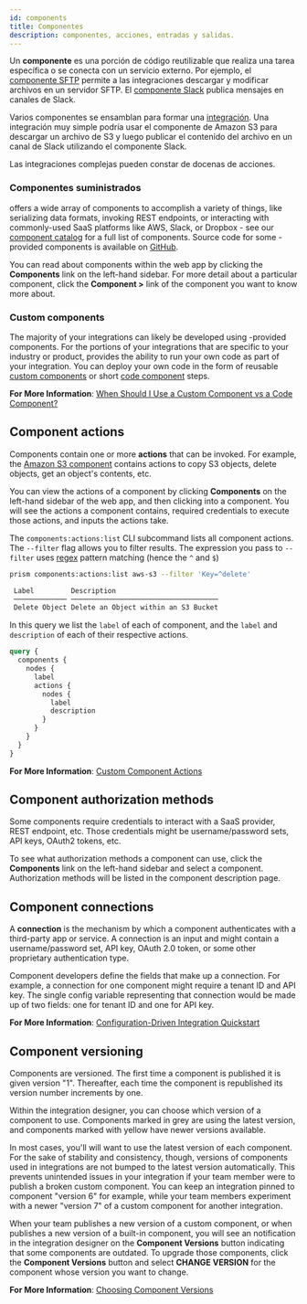 ```yaml
---
id: components
title: Componentes
description: componentes, acciones, entradas y salidas.
---
```



Un **componente** es una porción de código reutilizable que realiza una tarea específica o se conecta con un servicio externo. Por ejemplo, el [componente SFTP](components/sftp.mdx) permite a las integraciones descargar y modificar archivos en un servidor SFTP. El [componente Slack](components/slack.mdx) publica mensajes en canales de Slack.

Varios componentes se ensamblan para formar una [integración](integrations.mdx). Una integración muy simple podría usar el componente de Amazon S3 para descargar un archivo de S3 y luego publicar el contenido del archivo en un canal de Slack utilizando el componente Slack.


<Screenshot
  filename="components/simple-sample-integration.png"
  maxWidth="300px"
  alt="Integración sencilla en la aplicación"
/>

Las integraciones complejas pueden constar de docenas de acciones.

### Componentes suministrados

offers a wide array of components to accomplish a variety of things, like serializing data formats, invoking REST endpoints, or interacting with commonly-used SaaS platforms like AWS, Slack, or Dropbox - see our [component catalog](components/component-catalog.mdx) for a full list of components.
Source code for some -provided components is available on [GitHub](https://github.com/-io/examples/tree/main/components).

You can read about components within the web app by clicking the **Components** link on the left-hand sidebar.
For more detail about a particular component, click the **Component >** link of the component you want to know more about.

<Screenshot
  filename="components/list-components.png"
  alt="List of components in  app"
/>

### Custom components

The majority of your integrations can likely be developed using -provided components.
For the portions of your integrations that are specific to your industry or product, provides the ability to run your own code as part of your integration.
You can deploy your own code in the form of reusable [custom components](custom-components/code-vs-custom-components.mdx) or short [code component](components/code.mdx) steps.

**For More Information**:
[When Should I Use a Custom Component vs a Code Component?](custom-components/code-vs-custom-components.mdx#when-should-i-use-a-custom-component-vs-a-code-component)

## Component actions

Components contain one or more **actions** that can be invoked.
For example, the [Amazon S3 component](components/aws-s3.mdx) contains actions to copy S3 objects, delete objects, get an object's contents, etc.

<ExampleTabs>
<TabItem value='webapp'>

You can view the actions of a component by clicking **Components** on the left-hand sidebar of the web app, and then clicking into a component.
You will see the actions a component contains, required credentials to execute those actions, and inputs the actions take.

<Screenshot
  filename="components/component-actions.png"
  alt="Component actions in  app"
/>

</TabItem>
<TabItem value='cli'>

The `components:actions:list` CLI subcommand lists all component actions.
The `--filter` flag allows you to filter results.
The expression you pass to `--filter` uses [regex](https://regexr.com/) pattern matching (hence the `^` and `$`)

```bash title="List actions of the Amazon S3 component whose keys start with 'delete'"
prism components:actions:list aws-s3 --filter 'Key=^delete'

 Label         Description
 ───────────── ────────────────────────────────────
 Delete Object Delete an Object within an S3 Bucket
```

</TabItem>
<TabItem value='api'>

In this query we list the `label` of each of component, and the `label` and `description` of each of their respective actions.

```graphql
query {
  components {
    nodes {
      label
      actions {
        nodes {
          label
          description
        }
      }
    }
  }
}
```

</TabItem>
</ExampleTabs>

**For More Information**:
[Custom Component Actions](custom-components/writing-custom-components.mdx#writing-actions)

## Component authorization methods

Some components require credentials to interact with a SaaS provider, REST endpoint, etc.
Those credentials might be username/password sets, API keys, OAuth2 tokens, etc.

To see what authorization methods a component can use, click the **Components** link on the left-hand sidebar and select a component.
Authorization methods will be listed in the component description page.

<Screenshot
  filename="components/component-auth-methods.png"
  alt="Component auth methods in  app"
/>

## Component connections

A **connection** is the mechanism by which a component authenticates with a third-party app or service.
A connection is an input and might contain a username/password set, API key, OAuth 2.0 token, or some other proprietary authentication type.

Component developers define the fields that make up a connection.
For example, a connection for one component might require a tenant ID and API key.
The single config variable representing that connection would be made up of two fields: one for tenant ID and one for API key.

**For More Information**:
[Configuration-Driven Integration Quickstart](quickstarts/configuration-driven-integration.mdx)

## Component versioning

Components are versioned.
The first time a component is published it is given version "1".
Thereafter, each time the component is republished its version number increments by one.

Within the integration designer, you can choose which version of a component to use.
Components marked in grey are using the latest version, and components marked with yellow have newer versions available.

<Screenshot
  filename="shared/component-version-drawer.png"
  maxWidth="500px"
  alt="Component version drawer in  app"
/>

In most cases, you'll will want to use the latest version of each component.
For the sake of stability and consistency, though, versions of components used in integrations are not bumped to the latest version automatically.
This prevents unintended issues in your integration if your team member were to publish a broken custom component.
You can keep an integration pinned to component "version 6" for example, while your team members experiment with a newer "version 7" of a custom component for another integration.

When your team publishes a new version of a custom component, or when publishes a new version of a built-in component, you will see an notification in the integration designer on the **Component Versions** button indicating that some components are outdated.
To upgrade those components, click the **Component Versions** button and select **CHANGE VERSION** for the component whose version you want to change.

**For More Information**:
[Choosing Component Versions](building-integrations.mdx#choosing-component-versions)
